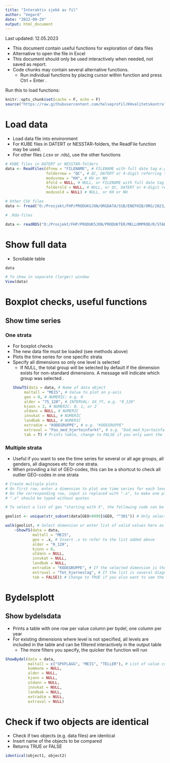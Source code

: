 ```yaml
---
title: "Interaktiv sjekk av fil"
author: "Vegard"
date: "2022-09-29"
output: html_document
---
```


Last updated: 12.05.2023

- This document contain useful functions for exploration of data files
- Alternative to open the file in Excel
- This document should only be used interactively when needed, not saved as report.
- Code chunks may contain several alternative functions. 
    - Run individual functions by placing cursor within function and press Ctrl + Enter . 

Run this to load functions: 

```r
knitr::opts_chunk$set(cache = F, echo = F)
source("https://raw.githubusercontent.com/helseprofil/KHvalitetskontroll/main/R/setup.R")
```


# Load data

* Load data file into environment
* For KUBE files in DATERT or NESSTAR-folders, the ReadFile function may be used. 
* For other files (.csv or .rds), use the other functions

```r
# KUBE files in DATERT or NESSTAR-folders
data <- ReadFiles(dfnew = "FILENAME", # FILENAME with full date tag e.g. KUBENAVN_YYYY-MM-DD-hh-dd
                  foldernew = "QC", # QC, DATERT or 4-digit referring to NESSTAR-folder
                  modusnew = "KH", # KH or NH
                  dfold = NULL, # NULL, or FILENAME with full date tag e.g. KUBENAVN_YYYY-MM-DD-hh-dd
                  folderold = NULL, # NULL, or QC, DATERT or 4-digit referring to NESSTAR-folder
                  modusold = NULL) # NULL, or KH or NH

# Other CSV files
data <- fread("O:/Prosjekt/FHP/PRODUKSJON/ORGDATA/SSB/ENEFHIB/ORG/2023/ENEFHIB.csv")

# .Rda-files

data <- readRDS("O:/Prosjekt/FHP/PRODUKSJON/PRODUKTER/MELLOMPROD/R/STABLAORG/DATERT/TRANGBODDHET_2022-11-07-18-38.rds")


```

# Show full data

* Scrollable table

```r
data 

# To show in separate (larger) window 
View(data)
```

# Boxplot checks, useful functions

## Show time series

### One strata

- For boxplot checks
- The new data file must be loaded (see methods above)
- Plots the time series for one specific strata
- Specify all dimensions so only one level is selected
    - If NULL, the total group will be selected by default if the dimension exists
    for non-standard dimensions. A message will indicate which group was selected
    .
```r
ShowTS(data = data, # Name of data object
       maltall = "MEIS", # Value to plot on y-axis
       geo = 0, # NUMERIC: e.g. 0
       alder = "75_120", # INTERVAL: XX_YY, e.g. "0_120"
       kjonn = 2, # NUMERIC: 0, 1, or 2
       utdann = NULL, # NUMERIC
       innvkat = NULL, # NUMERIC
       landbak = NULL, # NUMERIC
       extradim = "KODEGRUPPE", # e.g. "KODEGRUPPE"
       extraval = "Pas_med_hjerteinfarkt", # e.g. "Dod_med_hjerteinfarkt"
       tab = T) # Prints table, change to FALSE if you only want the plot
```

### Multiple strata

- Useful if you want to see the time series for several or all age groups, all genders, all diagnoses etc for one strata. 
- When providing a list of GEO-codes, this can be a shortcut to check all outlier GEO-codes in one strata

```r
# Create multiple plots
# On first row, enter a dimension to plot one time series for each level, or a list of levels you want to plot for one dimension (e.g. list of GEO). 
# On the corresponding row, input is replaced with ".x", to make one plot per element of the input list. 
# ".x" should be typed without quotes

# To select a list of geo "starting with X", the following code can be modified, and geolist can be used in the function

geolist <- unique(str_subset(data[GEO>9999]$GEO, "^301")) # Only select geo codes > 9999, starting with 301

walk(geolist, # Select dimension or enter list of valid values here as `walk(DIMNAME)' or 'walk(c(a, b, c)' , or walk(geolist, )
    ~ShowTS(data = data, 
            maltall = "MEIS", 
            geo = .x, # Insert .x to refer to the list added above 
            alder = "0_120", 
            kjonn = 0, 
            utdann = NULL, 
            innvkat = NULL, 
            landbak = NULL, 
            extradim = "KODEGRUPPE", # If the selected dimension is the extradimension, extraval must be ".x"
            extraval = "Tot_hjerneslag", # If the list is several diagnoses, ".x" also goes here.
            tab = FALSE)) # Change to TRUE if you also want to see the data
```

# Bydelsplott

## Show bydelsdata

- Prints a table with one row per value column per bydel, one column per year
- For existing dimensions where level is not specified, all levels are included in the table and can be filtered interactively in the output table
    - The more filters you specify, the quicker the function will run
    

```r
ShowBydel(data = data, 
          maltall = c("SPVFLAGG", "MEIS", "TELLER"), # List of value columns to include, e.g. c("SPVFLAGG", "TELLER", "NEVNER"). If NULL, a default selection is shown.
          kommune = NULL, 
          alder = NULL, 
          kjonn = NULL, 
          utdann = NULL,
          innvkat = NULL,
          landbak = NULL,
          extradim = NULL,
          extraval = NULL)
```

# Check if two objects are identical

* Check if two objects (e.g. data files) are identical
* Insert name of the objects to be compared
* Returns TRUE or FALSE

```r
identical(object1, object2)
```





